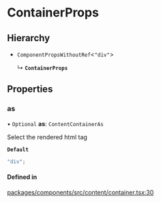 # ContainerProps

## Hierarchy

- `ComponentPropsWithoutRef`\<`"div"`\>

  ↳ **`ContainerProps`**

## Properties

### as

• `Optional` **as**: `ContentContainerAs`

Select the rendered html tag

**`Default`**

```ts
"div";
```

#### Defined in

[packages/components/src/content/container.tsx:30](https://github.com/vtex/shoreline/blob/7e966c5a4/packages/components/src/content/container.tsx#L30)
